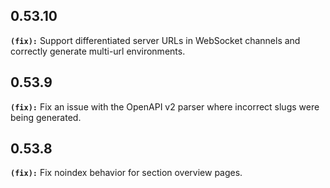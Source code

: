 ## 0.53.10
**`(fix):`** Support differentiated server URLs in WebSocket channels and correctly generate multi-url environments.


## 0.53.9
**`(fix):`** Fix an issue with the OpenAPI v2 parser where incorrect slugs were being generated.


## 0.53.8
**`(fix):`** Fix noindex behavior for section overview pages.


